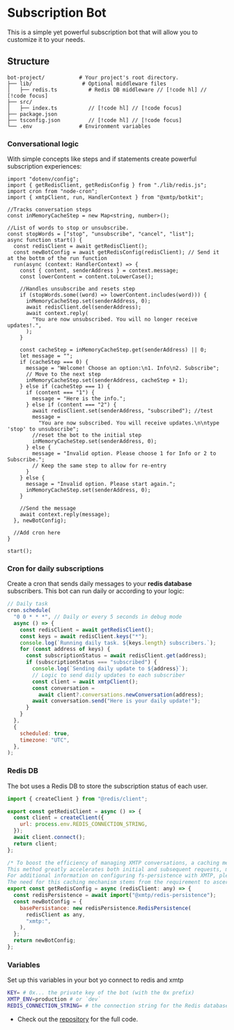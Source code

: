 # Subscription Bot

This is a simple yet powerful subscription bot that will allow you to customize it to your needs.

## Structure

```
bot-project/           # Your project's root directory.
├── lib/                # Optional middleware files
│   ├── redis.ts          # Redis DB middleware // [!code hl] // [!code focus]
├── src/
│   ├── index.ts          // [!code hl] // [!code focus]
├── package.json
├── tsconfig.json         // [!code hl] // [!code focus]
└── .env               # Environment variables
```

### Conversational logic

With simple concepts like steps and if statements create powerful subscription experiences:

```tsx [index.ts]
import "dotenv/config";
import { getRedisClient, getRedisConfig } from "./lib/redis.js";
import cron from "node-cron";
import { xmtpClient, run, HandlerContext } from "@xmtp/botkit";

//Tracks conversation steps
const inMemoryCacheStep = new Map<string, number>();

//List of words to stop or unsubscribe.
const stopWords = ["stop", "unsubscribe", "cancel", "list"];
async function start() {
  const redisClient = await getRedisClient();
  const newBotConfig = await getRedisConfig(redisClient); // Send it at the bottm of the run function
  run(async (context: HandlerContext) => {
    const { content, senderAddress } = context.message;
    const lowerContent = content.toLowerCase();

    //Handles unsubscribe and resets step
    if (stopWords.some((word) => lowerContent.includes(word))) {
      inMemoryCacheStep.set(senderAddress, 0);
      await redisClient.del(senderAddress);
      await context.reply(
        "You are now unsubscribed. You will no longer receive updates!.",
      );
    }

    const cacheStep = inMemoryCacheStep.get(senderAddress) || 0;
    let message = "";
    if (cacheStep === 0) {
      message = "Welcome! Choose an option:\n1. Info\n2. Subscribe";
      // Move to the next step
      inMemoryCacheStep.set(senderAddress, cacheStep + 1);
    } else if (cacheStep === 1) {
      if (content === "1") {
        message = "Here is the info.";
      } else if (content === "2") {
        await redisClient.set(senderAddress, "subscribed"); //test
        message =
          "You are now subscribed. You will receive updates.\n\ntype 'stop' to unsubscribe";
        //reset the bot to the initial step
        inMemoryCacheStep.set(senderAddress, 0);
      } else {
        message = "Invalid option. Please choose 1 for Info or 2 to Subscribe.";
        // Keep the same step to allow for re-entry
      }
    } else {
      message = "Invalid option. Please start again.";
      inMemoryCacheStep.set(senderAddress, 0);
    }

    //Send the message
    await context.reply(message);
  }, newBotConfig);

  //Add cron here
}

start();
```

### Cron for daily subscriptions

Create a cron that sends daily messages to your **redis database** subscribers. This bot can run daily or according to your logic:

```jsx
// Daily task
cron.schedule(
  "0 0 * * *", // Daily or every 5 seconds in debug mode
  async () => {
    const redisClient = await getRedisClient();
    const keys = await redisClient.keys("*");
    console.log(`Running daily task. ${keys.length} subscribers.`);
    for (const address of keys) {
      const subscriptionStatus = await redisClient.get(address);
      if (subscriptionStatus === "subscribed") {
        console.log(`Sending daily update to ${address}`);
        // Logic to send daily updates to each subscriber
        const client = await xmtpClient();
        const conversation =
          await client?.conversations.newConversation(address);
        await conversation.send("Here is your daily update!");
      }
    }
  },
  {
    scheduled: true,
    timezone: "UTC",
  },
);
```

### Redis DB

The bot uses a Redis DB to store the subscription status of each user.

```jsx [lib/redis.ts]
import { createClient } from "@redis/client";

export const getRedisClient = async () => {
  const client = createClient({
    url: process.env.REDIS_CONNECTION_STRING,
  });
  await client.connect();
  return client;
};

/* To boost the efficiency of managing XMTP conversations, a caching mechanism is essential. Utilizing fs-persistence or Redis allows the system to swiftly verify the existence of a conversation, eliminating the need to reload and inspect every conversation.
This method greatly accelerates both initial and subsequent requests, minimizing wait times and preventing timeouts.
For additional information on configuring fs-persistence with XMTP, please consult the fs-persistence documentation.
The need for this caching mechanism stems from the requirement to ascertain whether newConversation is continuing an existing conversation or starting a new one. This verification aids in avoiding duplicate conversations with the same user, ensuring compliance with privacy standards. */
export const getRedisConfig = async (redisClient: any) => {
  const redisPersistence = await import("@xmtp/redis-persistence");
  const newBotConfig = {
    basePersistance: new redisPersistence.RedisPersistence(
      redisClient as any,
      "xmtp:",
    ),
  };
  return newBotConfig;
};
```

### Variables

Set up this variables in your bot yo connect to redis and xmtp

```bash
KEY= # 0x... the private key of the bot (with the 0x prefix)
XMTP_ENV=production # or `dev`
REDIS_CONNECTION_STRING= # the connection string for the Redis database
```

- Check out the [repository](https://github.com/xmtp-labs/botkit/tree/main/examples/subscription) for the full code.
